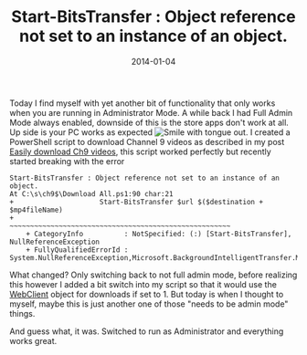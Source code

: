﻿---
title: 'Start-BitsTransfer : Object reference not set to an instance of an object.'
date: 2014-01-04
tags: ['Requires Admin', 'PowerShell']
draft: false
summary: 'Today I find myself with yet another bit of functionality that only works when you are running in Administrator Mode. A while back I had Full Admin Mode always enabled, downside of this is the store apps don''t work at all. Up side is your PC works as expected . I created a PowerShell script to download Channel 9 videos as described in my post Easily download Ch9 videos, this script worked perfectly but recently started breaking with the error'
---


Today I find myself with yet another bit of functionality that only works when you are running in Administrator Mode. A while back I had Full Admin Mode always enabled, downside of this is the store apps don't work at all. Up side is your PC works as expected ![Smile with tongue out](https://gordonbeeming.com/images/emoticons/smile-with-tongue-out.svg). I created a PowerShell script to download Channel 9 videos as described in my post [Easily download Ch9 videos](https://gordonbeeming.com/blog/post/easily-download-ch9-videos), this script worked perfectly but recently started breaking with the error
    
    Start-BitsTransfer : Object reference not set to an instance of an object.
    At C:\s\ch9$\Download All.ps1:90 char:21
    +                     Start-BitsTransfer $url $($destination + $mp4fileName)
    +                     ~~~~~~~~~~~~~~~~~~~~~~~~~~~~~~~~~~~~~~~~~~~~~~~~~~~~~~
        + CategoryInfo          : NotSpecified: (:) [Start-BitsTransfer], NullReferenceException
        + FullyQualifiedErrorId : System.NullReferenceException,Microsoft.BackgroundIntelligentTransfer.Management.NewBitsTransferCommand
    
What changed? Only switching back to not full admin mode, before realizing this however I added a bit switch into my script so that it would use the <a href="http://msdn.microsoft.com/en-us/library/system.net.webclient.aspx">WebClient</a> object for downloads if set to 1. But today is when I thought to myself, maybe this is just another one of those "needs to be admin mode" things. 
 
And guess what, it was. Switched to run as Administrator and everything works great.


